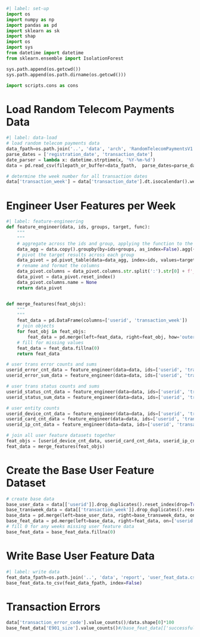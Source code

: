 ```python
#| label: set-up
import os
import numpy as np
import pandas as pd
import sklearn as sk
import shap
import os
import sys
from datetime import datetime
from sklearn.ensemble import IsolationForest

sys.path.append(os.getcwd())
sys.path.append(os.path.dirname(os.getcwd()))

import scripts.cons as cons
```

# Load Random Telecom Payments Data

```python
#| label: data-load
# load random telecom payments data
data_fpath=os.path.join('..', 'data', 'arch', 'RandomTelecomPaymentsV1.1.csv')
parse_dates = ['registration_date', 'transaction_date']
date_parser = lambda x: datetime.strptime(x, '%Y-%m-%d')
data = pd.read_csv(filepath_or_buffer=data_fpath,  parse_dates=parse_dates)

# determine the week number for all transaction dates
data['transaction_week'] = data['transaction_date'].dt.isocalendar().week
```

# Engineer User Features per Week

```python
#| label: feature-engineering
def feature_engineer(data, ids, groups, target, func):
    """
    """
    # aggregate across the ids and group, applying the function to the target
    data_agg = data.copy().groupby(by=ids+groups, as_index=False).agg({target:func})
    # pivot the target results across each group
    data_pivot = pd.pivot_table(data=data_agg, index=ids, values=target, columns=groups)
    # rename and format the columns
    data_pivot.columns = data_pivot.columns.str.split(':').str[0] + f'_{func}'
    data_pivot = data_pivot.reset_index()
    data_pivot.columns.name = None
    return data_pivot


def merge_features(feat_objs):
    """
    """
    feat_data = pd.DataFrame(columns=['userid', 'transaction_week'])
    # join objects
    for feat_obj in feat_objs:
        feat_data = pd.merge(left=feat_data, right=feat_obj, how='outer', on=['userid', 'transaction_week'])
    # fill for missing values
    feat_data = feat_data.fillna(0)
    return feat_data

# user trans error counts and sums
userid_error_cnt_data = feature_engineer(data=data, ids=['userid', 'transaction_week'], groups=['transaction_error_code'], target='transaction_amount', func='size')
userid_error_sum_data = feature_engineer(data=data, ids=['userid', 'transaction_week'], groups=['transaction_error_code'], target='transaction_amount', func='sum')

# user trans status counts and sums
userid_status_cnt_data = feature_engineer(data=data, ids=['userid', 'transaction_week'], groups=['transaction_status'], target='transaction_amount', func='size')
userid_status_sum_data = feature_engineer(data=data, ids=['userid', 'transaction_week'], groups=['transaction_status'], target='transaction_amount', func='sum')

# user entity counts
userid_device_cnt_data = feature_engineer(data=data, ids=['userid', 'transaction_week'], groups=[], target='device_hash', func='size')
userid_card_cnt_data = feature_engineer(data=data, ids=['userid', 'transaction_week'], groups=[], target='card_hash', func='size')
userid_ip_cnt_data = feature_engineer(data=data, ids=['userid', 'transaction_week'], groups=[], target='ip_hash', func='size')

# join all user feature datasets together
feat_objs = [userid_device_cnt_data, userid_card_cnt_data, userid_ip_cnt_data, userid_status_cnt_data, userid_status_sum_data, userid_error_cnt_data, userid_error_sum_data]
feat_data = merge_features(feat_objs)
```

# Create the Base User Feature Dataset

```python
# create base data
base_user_data = data[['userid']].drop_duplicates().reset_index(drop=True).assign(key = 1).sort_values(by='userid')
base_transweek_data = data[['transaction_week']].drop_duplicates().reset_index(drop=True).assign(key = 1).sort_values(by='transaction_week')
base_data = pd.merge(left=base_user_data, right=base_transweek_data, on='key', how='inner').drop(columns=['key'])
base_feat_data = pd.merge(left=base_data, right=feat_data, on=['userid','transaction_week'], how='left')
# fill 0 for any weeks missing user feature data
base_feat_data = base_feat_data.fillna(0)
```

# Write Base User Feature Data

```python
#| label: write data
feat_data_fpath=os.path.join('..', 'data', 'report', 'user_feat_data.csv')
base_feat_data.to_csv(feat_data_fpath, index=False)
```

# Transaction Errors

```python
data['transaction_error_code'].value_counts()/data.shape[0]*100
base_feat_data['E901_size'].value_counts()#/base_feat_data[['successful_size', 'pending_size', 'rejected_size']].sum().sum()
```